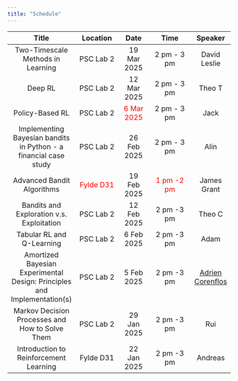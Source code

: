 ```yaml
---
title: "Schedule"
---
```


| Title | Location | Date | Time | Speaker |
|:--------:|:-----:|:---:|:------:|:-:|
| Two-Timescale Methods in Learning     | PSC Lab 2  | 19 Mar 2025 |    2 pm - 3 pm   |  David Leslie    |
| Deep RL     | PSC Lab 2  | 12 Mar 2025 |    2 pm - 3 pm   |  Theo T |
| Policy-Based RL     | PSC Lab 2  | <span style="color:Red">6 Mar 2025</span>  |    2 pm - 3 pm   |  Jack    |
| Implementing Bayesian bandits in Python - a financial case study      | PSC Lab 2  | 26 Feb 2025 |    2 pm - 3 pm   |  Alin    |
| Advanced Bandit Algorithms      | <span style="color:Red">Fylde D31</span>   | 19 Feb 2025 |    <span style="color:Red">1 pm -2 pm</span>   |  James Grant    |
| Bandits and Exploration v.s. Exploitation      | PSC Lab 2  | 12 Feb 2025 |   2 pm -3 pm   |  Theo C    |
| Tabular RL and Q-Learning      | PSC Lab 2  | 6 Feb 2025 |   2 pm -3 pm  |  Adam    |
| Amortized Bayesian Experimental Design: Principles and Implementation(s)      | PSC Lab 2  | 5 Feb 2025 |   2 pm -3 pm   |  [Adrien Corenflos](https://adriencorenflos.github.io/)     |
| Markov Decision Processes and How to Solve Them      | PSC Lab 2  | 29 Jan 2025 |   2 pm -3 pm |  Rui     |
| Introduction to Reinforcement Learning      | Fylde D31  | 22 Jan 2025 |  2 pm -3 pm   |   Andreas    |

